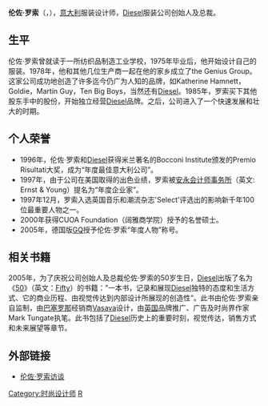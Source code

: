 {{blpunsourced|time=2018-09-12T07:53:31+00:00}}
{{Infobox_Person
| name =伦佐·罗索
|image=Renzo Rosso signature white.png
| caption=
|box_width=170px
|occupation= 企業家
| period =20世纪
|birth_name=
| other_names =
| english_names =Renzo Rosso
| Sex =男
|birth_date={{birth date and age|1955|9|15}}
|birth_place={{ITA}}[[帕多瓦省|帕多瓦省]][[布魯吉內|布魯吉內]]
|death_date=
|death_place=
| nationality ={{ITA}}
| residence =
| party =
| religion =
| spouse = 
| relatives =
|education=纺织品制造工业学校
| past =the Genius Group創辦人
| work =[[Diesel|Diesel]]品牌
|awards= Premio Risultati奖
}}
'''伦佐·罗索'''（{{lang-it|'''Renzo Rosso'''}}，{{bd|1955年|9月15日}}），[[意大利|意大利]]服装设计师，[[Diesel|Diesel]]服装公司创始人及总裁。

==生平==
伦佐·罗索曾就读于一所纺织品制造工业学校，1975年毕业后，他开始设计自己的服装。1978年，他和其他几位生产商一起在他的家乡成立了the Genius Group。这家公司成功地创造了许多迄今仍广为人知的品牌，如Katherine Hamnett，Goldie，Martin Guy，Ten Big Boys，当然还有[[Diesel|Diesel]]。1985年，罗索买下其他股东手中的股份，开始独立经营[[Diesel|Diesel]]品牌。之后，公司进入了一个快速发展和壮大的时期。

==个人荣誉==
*1996年，伦佐·罗索和[[Diesel|Diesel]]获得米兰著名的Bocconi Institute颁发的Premio Risultati大奖，成为“年度最佳意大利公司”。
*1997年，由于公司在美国取得的出色业绩，罗索被[[安永会计师事务所|安永会计师事务所]]（英文: Ernst & Young）提名为“年度企业家”。
*1997年12月，罗索入选英国音乐和潮流杂志'Select'评选出的影响新千年100位最重要人物之一。
*2000年获得CUOA Foundation（阔雅商学院）授予的名誉硕士。
*2005年，德国版[[GQ|GQ]]授予伦佐·罗索“年度人物”称号。

==相关书籍==
2005年，为了庆祝公司创始人及总裁伦佐·罗索的50岁生日，[[Diesel|Diesel]]出版了名为《[https://web.archive.org/web/20070818232411/http://www.diesel.com/fifty/?c=diesel 50]》（英文：[https://web.archive.org/web/20070818232411/http://www.diesel.com/fifty/?c=diesel Fifty]）的书籍：”一本书，记录和展现[[Diesel|Diesel]]独特的态度和生活方式、它的商业历程、由视觉传达到内部设计所展现的创造性“。此书由伦佐·罗索亲自监制，由[[巴塞罗那|巴塞罗那]]经销商[[Vasava|Vasava]]设计，由[[英国|英国]]品牌推广、广告及时尚界作家Mark Tungate执笔。此书包括了[[Diesel|Diesel]]历史上的重要时刻，视觉传达，销售方式和未来展望等章节。

==外部链接==
*{{en}} [https://web.archive.org/web/20160110162154/http://www.designboom.com/eng/interview/rosso.html 伦佐·罗索访谈]

{{Authority control}}
{{DEFAULTSORT:Renzo Rosso}}
[[Category:时尚设计师|Category:时尚设计师]]
[[Category:意大利企業家|R]]